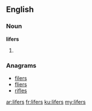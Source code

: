 ==English==

===Noun===
'''lifers'''

# {{plural of|[[lifer]]}}

===Anagrams===
* [[filers#English|filers]]
* [[fliers#English|fliers]]
* [[rifles#English|rifles]]

[[ar:lifers]]
[[fr:lifers]]
[[ku:lifers]]
[[my:lifers]]